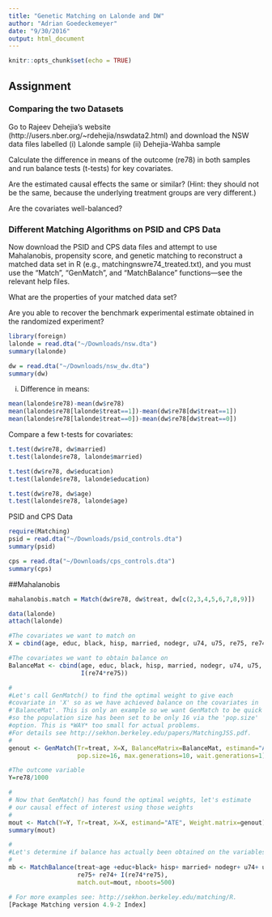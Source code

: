 ```yaml
---
title: "Genetic Matching on Lalonde and DW"
author: "Adrian Goedeckemeyer"
date: "9/30/2016"
output: html_document
---
```


```r
knitr::opts_chunk$set(echo = TRUE)
```

## Assignment

### Comparing the two Datasets

Go to Rajeev Dehejia’s website (http://users.nber.org/\~rdehejia/nswdata2.html) and download the NSW data files labelled 
(i) Lalonde sample
(ii) Dehejia-Wahba sample

Calculate the difference in means of the outcome (re78) in both samples and run balance tests (t-tests) for key covariates. 

Are the estimated causal effects the same or similar? (Hint: they should not be the same, because the underlying treatment groups are very different.) 

Are the covariates well-balanced?

### Different Matching Algorithms on PSID and CPS Data

Now download the PSID and CPS data files and attempt to use Mahalanobis, propensity score, and genetic matching to reconstruct a matched data set in R (e.g., matchingnswre74_treated.txt), and you must use the “Match”, “GenMatch”, and “MatchBalance” functions—see the relevant help files. 

What are the properties of your matched data set? 

Are you able to recover the benchmark experimental estimate obtained in the randomized experiment?

```r
library(foreign)
lalonde = read.dta("~/Downloads/nsw.dta")
summary(lalonde)

dw = read.dta("~/Downloads/nsw_dw.dta")
summary(dw)
```
i) Difference in means:
```r
mean(lalonde$re78)-mean(dw$re78)
mean(lalonde$re78[lalonde$treat==1])-mean(dw$re78[dw$treat==1])
mean(lalonde$re78[lalonde$treat==0])-mean(dw$re78[dw$treat==0])
```

Compare a few t-tests for covariates:
```r
t.test(dw$re78, dw$married)
t.test(lalonde$re78, lalonde$married)

t.test(dw$re78, dw$education)
t.test(lalonde$re78, lalonde$education)

t.test(dw$re78, dw$age)
t.test(lalonde$re78, lalonde$age)
```

PSID and CPS Data
```r
require(Matching)
psid = read.dta("~/Downloads/psid_controls.dta")
summary(psid)

cps = read.dta("~/Downloads/cps_controls.dta")
summary(cps)
```

##Mahalanobis

```r
mahalanobis.match = Match(dw$re78, dw$treat, dw[c(2,3,4,5,6,7,8,9)])
```
```r
data(lalonde)
attach(lalonde)

#The covariates we want to match on
X = cbind(age, educ, black, hisp, married, nodegr, u74, u75, re75, re74)

#The covariates we want to obtain balance on
BalanceMat <- cbind(age, educ, black, hisp, married, nodegr, u74, u75, re75, re74,
                    I(re74*re75))

#
#Let's call GenMatch() to find the optimal weight to give each
#covariate in 'X' so as we have achieved balance on the covariates in
#'BalanceMat'. This is only an example so we want GenMatch to be quick
#so the population size has been set to be only 16 via the 'pop.size'
#option. This is *WAY* too small for actual problems.
#For details see http://sekhon.berkeley.edu/papers/MatchingJSS.pdf.
#
genout <- GenMatch(Tr=treat, X=X, BalanceMatrix=BalanceMat, estimand="ATE", M=1,
                   pop.size=16, max.generations=10, wait.generations=1)

#The outcome variable
Y=re78/1000

#
# Now that GenMatch() has found the optimal weights, let's estimate
# our causal effect of interest using those weights
#
mout <- Match(Y=Y, Tr=treat, X=X, estimand="ATE", Weight.matrix=genout)
summary(mout)

#                        
#Let's determine if balance has actually been obtained on the variables of interest
#                        
mb <- MatchBalance(treat~age +educ+black+ hisp+ married+ nodegr+ u74+ u75+
                   re75+ re74+ I(re74*re75),
                   match.out=mout, nboots=500)

# For more examples see: http://sekhon.berkeley.edu/matching/R.
[Package Matching version 4.9-2 Index]
```

